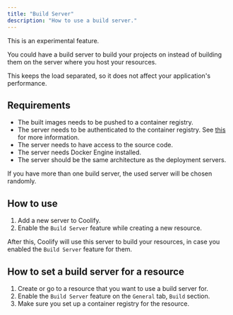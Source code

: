 ```yaml
---
title: "Build Server"
description: "How to use a build server."
---
```


<Warning>
This is an experimental feature.
</Warning>

You could have a build server to build your projects on instead of building them on the server where you host your resources.

This keeps the load separated, so it does not affect your application's performance.

## Requirements
- The built images needs to be pushed to a container registry.
- The server needs to be authenticated to the container registry. See [this](../docker/registry.md) for more information.
- The server needs to have access to the source code.
- The server needs Docker Engine installed.
- The server should be the same architecture as the deployment servers.

If you have more than one build server, the used server will be chosen randomly.

## How to use
1. Add a new server to Coolify.
2. Enable the `Build Server` feature while creating a new resource.

After this, Coolify will use this server to build your resources, in case you enabled the `Build Server` feature for them.

## How to set a build server for a resource
1. Create or go to a resource that you want to use a build server for.
2. Enable the `Build Server` feature on the `General` tab, `Build` section.
3. Make sure you set up a container registry for the resource.